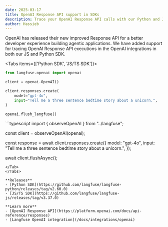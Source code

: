 ```yaml
---
date: 2025-03-17
title: OpenAI Response API support in SDKs
description: Trace your OpenAI Response API calls with our Python and JS SDKs
author: Hassieb
---
```



<ChangelogHeader />

OpenAI has released their new improved Response API for a better developer experience building agentic applications. We have added support for tracing OpenAI Response API executions in the OpenAI integrations in both our JS and Python SDK.

<Tabs items={['Python SDK', 'JS/TS SDK']}>
<Tab>
```python
from langfuse.openai import openai

client = openai.OpenAI()

client.responses.create(
    model="gpt-4o",
    input="Tell me a three sentence bedtime story about a unicorn.",
)

openai.flush_langfuse()
```
</Tab>

<Tab>
```typescript
import { observeOpenAI } from "../langfuse";

const client = observeOpenAI(openai);

const response = await client.responses.create({
  model: "gpt-4o",
  input: "Tell me a three sentence bedtime story about a unicorn.",
});

await client.flushAsync();
```
</Tab>
</Tabs>

**Releases**
- [Python SDK](https://github.com/langfuse/langfuse-python/releases/tag/v2.60.0)
- [JS/TS SDK](https://github.com/langfuse/langfuse-js/releases/tag/v3.37.0)

**Learn more**
- [OpenAI Response API](https://platform.openai.com/docs/api-reference/responses)
- [Langfuse OpenAI integration](/docs/integrations/openai)

